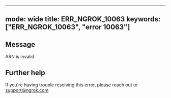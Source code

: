 
---
mode: wide
title: ERR_NGROK_10063
keywords: ["ERR_NGROK_10063", "error 10063"]
---

## Message
ARN is invalid




## Further help
If you're having trouble resolving this error, please reach out to [support@ngrok.com](mailto:support@ngrok.com?subject=Help%20with%20ERR_NGROK_10063)


